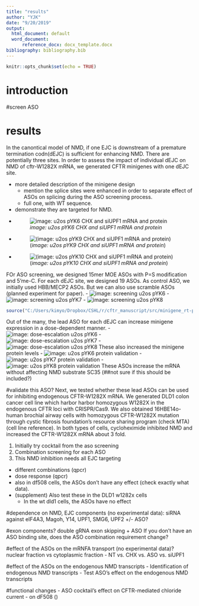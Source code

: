 ```yaml
---
title: "results"
author: "YJK"
date: "9/20/2019"
output: 
  html_document: default
  word_document:
      reference_docx: docx_template.docx
bibliography: bibliography.bib
---
```


```r
knitr::opts_chunk$set(echo = TRUE)
```

introduction
==============================================================
#screen ASO 

results 
=================
In the canontical model of NMD, if one EJC is downstream of a premature termination codn(dEJC) is sufficient for enhancing NMD. There are potentially three sites. In order to assess the impact of individual dEJC on NMD of cftr-W1282X mRNA, we generated CFTR minigenes with one dEJC site. 
  
  - more detailed description of the minigene design
    - mention the splice sites were enhanced in order to separate effect of ASOs on splicing during the ASO screening process.
    - full one, with WT sequence. 
  - demonstrate they are targeted for NMD. 
  - ![*image: u2os pYK6 CHX and siUPF1 mRNA and protein*](u2os6_NMD_confirm.png)
  - ![(*image: u2os pYK9 CHX and siUPF1 mRNA and protein*)](u2os9_NMD_confirm.png)
  - ![(*image: u2os pYK10 CHX and siUPF1 mRNA and protein*)](u2os10_NMD_confirm.png)
  
FOr ASO screening, we designed 15mer MOE ASOs with P=S modification and 5'me-C. For each dEJC site, we designed 19 ASOs. As control ASO, we initially used HBB/MECP2 ASOs. But we can also use scramble ASOs (planned experiment for paper).
  - ![image: screening u2os pYK6](screening1.png)
  - ![image: screening u2os pYK7](screening2.png)
  - ![image: screening u2os pYK8](screening3.png)
```r
source("C:/Users/kimyo/Dropbox/CSHL/r/cftr_manuscript/src/minigene_rt-pcr_qpcr_data_analysis.R")
```
  
Out of the many, the lead ASO for each dEJC can increase minigene expression in a dose-dependent manner. 
  - ![image: dose-escalation u2os pYK6](u2os_dr1.png)
  - ![image: dose-escalation u2os pYK7](u2os_dr2.png)
  - ![image: dose-escalation u2os pYK8](u2os_dr3.png)
These also increased the minigene protein levels
  - ![image: u2os pYK6 protein validation](u2os_wb1.png)
  - ![image: u2os pYK7 protein validation](u2os_wb2.png)
  - ![image: u2os pYK8 protein validation](u2os_wb3.png)
These ASOs increase the mRNA without affecting NMD substrate SC35 (##not sure if this should be included?)

#validate this ASO? 
Next, we tested whether these lead ASOs can be used for inhibiting endogenous CFTR-W1282X mRNA. We generated DLD1 colon cancer cell line which harbor harbor homozygous W1282X in the endogenous CFTR loci with CRISPR/Cas9. We also obtained 16HBE14o- human brochial airway cells with homozygous CFTR-W1282X mutation through cystic fibrosis foundation's resource sharing program (check MTA) (cell line reference). In both types of cells, cycloheximide inhibited NMD and increased the CFTR-W1282X mRNA about 3 fold. 

1. Initially try cocktail from the aso screening
2. Combination screening for each ASO
3. This NMD inhibition needs all EJC targeting
  - different combinations (qpcr)
  - dose response (qpcr)
  - also in df508 cells, the ASOs don't have any effect (check exactly what data). 
  - (supplement) Also test these in the DLD1 w1282x cells
    - In the wt dld1 cells, the ASOs have no effect

#dependence on NMD, EJC components (no experimental data): 
siRNA against eIF4A3, Magoh, Y14, UPF1, SMG6, UPF2 +/- ASO?

#exon components? double gRNA exon skipping + ASO
If you don't have an ASO binding site, does the ASO combination requirement change? 

#effect of the ASOs on the mRNFA transport (no experimental data)?
nuclear fraction vs cytoplasmic fraction
- NT vs. CHX vs. ASO vs. siUPF1

#effect of the ASOs on the endogenous NMD transcripts
- Identification of endogenous NMD transcripts
- Test ASO's effect on the endogenous NMD transcripts

#functional changes
- ASO cocktail's effect on CFTR-mediated chloride current 
  - on dF508 ()

```r

```


